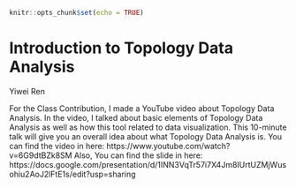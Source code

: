

```r
knitr::opts_chunk$set(echo = TRUE)
```
# Introduction to Topology Data Analysis

Yiwei Ren

For the Class Contribution, I made a YouTube video about Topology Data Analysis. In the 
video, I talked about basic elements of Topology Data Analysis as well as how this tool related 
to data visualization. This 10-minute talk will give you an overall idea about what Topology Data 
Analysis is. 
You can find the video in here: https://www.youtube.com/watch?v=6G9dtBZk8SM
Also, You can find the slide in here: https://docs.google.com/presentation/d/1INN3VqTr57i7X4Jm8IUrtUZMjWusohiu2AoJ2lFtE1s/edit?usp=sharing
